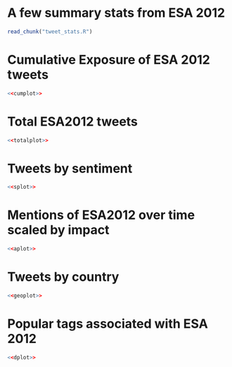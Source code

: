 # A few summary stats from ESA 2012

<!-- read external r code -->
```r
read_chunk("tweet_stats.R")
```

# Cumulative Exposure of ESA 2012 tweets

```r
<<cumplot>>
```

# Total ESA2012 tweets
```r
<<totalplot>>
```

# Tweets by sentiment
```r
<<splot>>
```

# Mentions of ESA2012 over time scaled by impact
```r
<<aplot>>
```
# Tweets by country
```r
<<geoplot>>
```
# Popular tags associated with ESA 2012

```r
<<dplot>>
```
 

